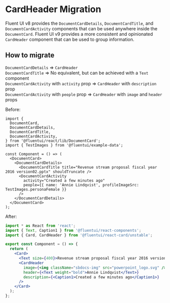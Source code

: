 
<Meta title="Concepts/Migration/from v8/Components/Card Migration/CardHeader" />

# CardHeader Migration

Fluent UI v8 provides the `DocumentCardDetails`, `DocumentCardTitle`, and `DocumentCardActivity` components that can be used anywhere inside the `DocumentCard`. Fluent UI v9 provides a more consistent and opinionated `CardHeader` component that can be used to group information.

## How to migrate

`DocumentCardDetails` => `CardHeader` <br />
`DocumentCardTitle` => No equivalent, but can be achieved with a `Text` component <br />
`DocumentCardActivity` with `activity` prop => `CardHeader` with `description` prop <br />
`DocumentCardActivity` with `people` prop => `CardHeader` with `image` and `header` props <br />

Before:

```tsx
import {
  DocumentCard,
  DocumentCardDetails,
  DocumentCardTitle,
  DocumentCardActivity,
} from '@fluentui/react/lib/DocumentCard';
import { TestImages } from '@fluentui/example-data';

const Component = () => (
  <DocumentCard>
    <DocumentCardDetails>
      <DocumentCardTitle title="Revenue stream proposal fiscal year 2016 version02.pptx" shouldTruncate />
      <DocumentCardActivity
        activity="Created a few minutes ago"
        people={{ name: 'Annie Lindqvist', profileImageSrc: TestImages.personaFemale }}
      />
    </DocumentCardDetails>
  </DocumentCard>
);
```

After:

```jsx
import * as React from 'react';
import { Text, Caption1 } from '@fluentui/react-components';
import { Card, CardHeader } from '@fluentui/react-card/unstable';

export const Component = () => {
  return (
    <Card>
      <Text size={400}>Revenue stream proposal fiscal year 2016 version02.pptx</Text>
      <CardHeader
        image={<img className="sbdocs-img" src="powerpoint_logo.svg" />}
        header={<Text weight="bold">Annie Lindqvist</Text>}
        description={<Caption1>Created a few minutes ago</Caption1>}
      />
    </Card>
  );
};
```

